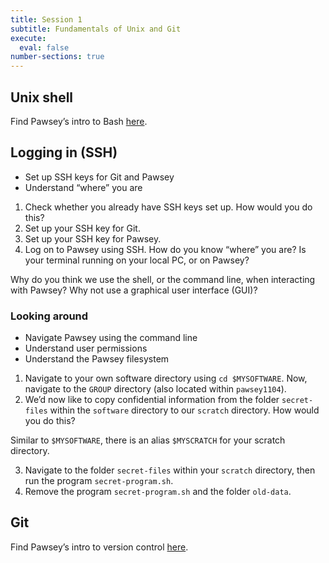 ```yaml
---
title: Session 1
subtitle: Fundamentals of Unix and Git
execute: 
  eval: false
number-sections: true
---
```


## Unix shell

Find Pawsey's intro to Bash [here](https://pawsey-internships.github.io/more_with_bash/unix_and_shells/).

## Logging in (SSH)

::: {.callout-note title="Objectives" icon=false}
- Set up SSH keys for Git and Pawsey
- Understand "where" you are
:::

1. Check whether you already have SSH keys set up. How would you do this?
2. Set up your SSH key for Git.
3. Set up your SSH key for Pawsey.
4. Log on to Pawsey using SSH. How do you know "where" you are? Is your terminal running on your local PC, or on Pawsey?

::: {.callout-warning title="Discussion"}
Why do you think we use the shell, or the command line, when interacting with Pawsey? Why not use a graphical user interface (GUI)?
:::

### Looking around

::: {.callout-note title="Objectives" icon=false}
- Navigate Pawsey using the command line
- Understand user permissions
- Understand the Pawsey filesystem
:::

1. Navigate to your own software directory using `cd $MYSOFTWARE`. Now, navigate to the `GROUP` directory (also located within `pawsey1104`).
2. We'd now like to copy confidential information from the folder `secret-files` within the `software` directory to our `scratch` directory. How would you do this?

::: {.callout-tip title="Tip" collapse=true}
Similar to `$MYSOFTWARE`, there is an alias `$MYSCRATCH` for your scratch directory.
:::

3. Navigate to the folder `secret-files` within your `scratch` directory, then run the program `secret-program.sh`.
4. Remove the program `secret-program.sh` and the folder `old-data`.

## Git

Find Pawsey's intro to version control [here](https://pawsey-internships.github.io/version-control/).

